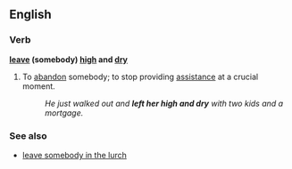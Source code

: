 ==English==
===Verb===
'''[[leave]] (somebody) [[high]] and [[dry]]'''
#{{idiom}} To [[abandon]] somebody; to stop providing [[assistance]] at a crucial moment.
#:''He just walked out and '''left her high and dry''' with two kids and a mortgage.''

===See also===
*[[leave somebody in the lurch]]